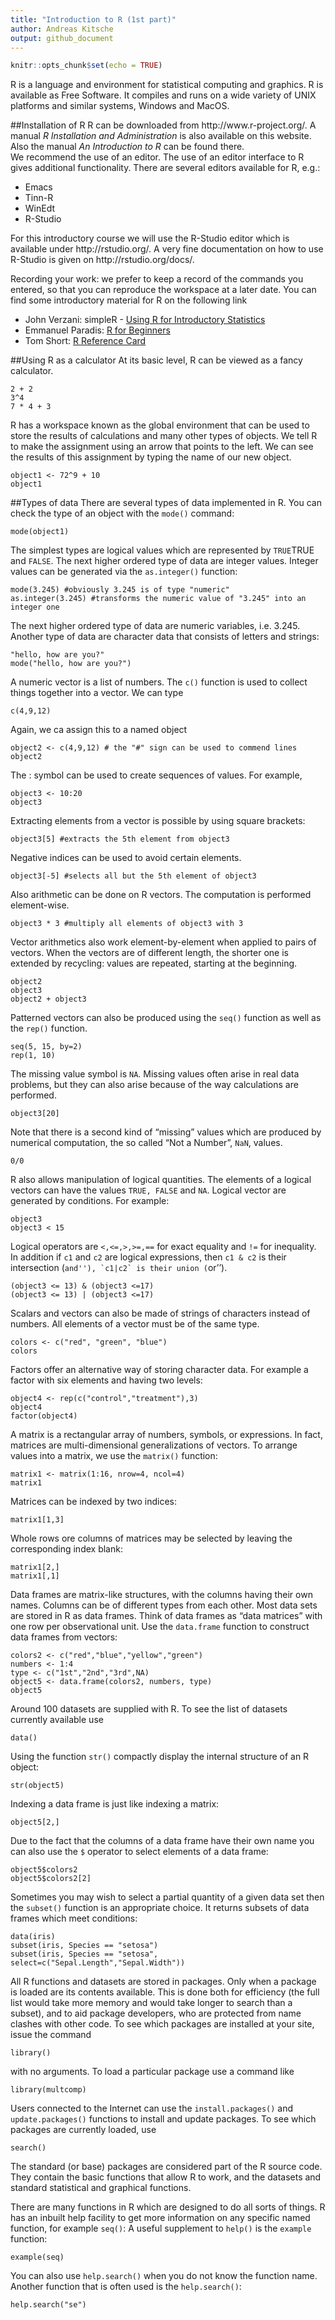 ```yaml
---
title: "Introduction to R (1st part)"
author: Andreas Kitsche
output: github_document
---
```


```r
knitr::opts_chunk$set(echo = TRUE)
```

R is a language and environment for statistical computing and graphics. R is available as Free Software.
It compiles and runs on a wide variety of UNIX platforms and similar systems, Windows and MacOS.

##Installation of R
R can be downloaded from http://www.r-project.org/. A manual *R Installation and Administration* is also available on this website. Also the manual *An Introduction to R* can be found there.   
We recommend the use of an editor. The use of an editor interface to R gives additional functionality. There are several editors available for R, e.g.:

* Emacs
* Tinn-R
* WinEdt
* R-Studio

For this introductory course we will use the R-Studio editor which is available under http://rstudio.org/. A very fine documentation on how to use R-Studio is given on http://rstudio.org/docs/.

Recording your work: we prefer to keep a record of the commands you entered, so that you can reproduce the workspace at a later date. 
You can find some introductory material for R on the following link


* John Verzani: simpleR - [Using R for Introductory Statistics](http://cran.r-project.org/doc/contrib/Verzani-SimpleR.pdf) 
* Emmanuel Paradis: [R for Beginners](http://cran.r-project.org/doc/contrib/Paradis-rdebuts_en.pdf)
* Tom Short: [R Reference Card](http://cran.r-project.org/doc/contrib/Short-refcard.pdf)



##Using R as a calculator
At its basic level, R can be viewed as a fancy calculator.

```chunk1
2 + 2
3^4
7 * 4 + 3
```
R has a workspace known as the global environment that can be used to store the results of calculations and many other types of objects.
We tell R to make the assignment using an arrow that points to the left. We can see the results of this assignment by typing the name of our new object.
```chunk2
object1 <- 72^9 + 10
object1
```

##Types of data
There are several types of data implemented in R. You can check the type of an object with the `mode()` command:
```chunk3
mode(object1)
```
The simplest types are logical values which are represented by `TRUE`TRUE and `FALSE`. The next higher ordered type of data are integer values. Integer values can be generated via the `as.integer()` function:

```chunk4
mode(3.245) #obviously 3.245 is of type "numeric"
as.integer(3.245) #transforms the numeric value of "3.245" into an integer one
```
The next higher ordered type of data are numeric variables, i.e. 3.245. Another type of data are character data that consists of letters and strings:
```chunk5
"hello, how are you?"
mode("hello, how are you?")
```

\section{Types of objects}
\subsection{Vectors}
A numeric vector is a list of numbers. The `c()` function is used to collect things together into a vector. We can type
```chunk6
c(4,9,12)
```
Again, we ca assign this to a named object
```chunk7_1
object2 <- c(4,9,12) # the "#" sign can be used to commend lines
object2
```
The : symbol can be used to create sequences of values. For example,
```chunk7_2
object3 <- 10:20
object3
```
Extracting elements from a vector is possible by using square brackets:
```chunk8
object3[5] #extracts the 5th element from object3
```
Negative indices can be used to avoid certain elements.
```chunik9
object3[-5] #selects all but the 5th element of object3
```
Also arithmetic can be done on R vectors. The computation is performed element-wise. 
```chunk10
object3 * 3 #multiply all elements of object3 with 3
```
Vector arithmetics also work element-by-element when applied to pairs of vectors. When the vectors are of different length, the shorter one is extended by recycling: values are repeated, starting at the beginning.
```chunk11
object2
object3
object2 + object3
```
Patterned vectors can also be produced using the `seq()` function as well as the `rep()` function.
```chunk12
seq(5, 15, by=2)
rep(1, 10)
```
The missing value symbol is `NA`. Missing values often arise in real data problems, but they can also arise because of the way calculations are performed.
```chunk13
object3[20]
```
Note that there is a second kind of "missing" values which are produced by numerical computation, the so called "Not a Number", `NaN`, values.
```chunk14
0/0
```
R also allows manipulation of logical quantities. The elements of a logical vectors can have the values `TRUE, FALSE` and `NA`. Logical vector are generated by conditions. For example:
```chunk15
object3
object3 < 15
```
Logical operators are `<,<=,>,>=,==` for exact equality and `!=` for inequality. In addition if `c1` and `c2` are logical expressions, then `c1 & c2` is their intersection (``and''), `c1|c2` is their union (``or'').
```chunk16
(object3 <= 13) & (object3 <=17)
(object3 <= 13) | (object3 <=17)
```
Scalars and vectors can also be made of strings of characters instead of numbers. All elements of a vector must be of the same type. 
```chunk17
colors <- c("red", "green", "blue")
colors
```
Factors offer an alternative way of storing character data. For example a factor with six elements and having two levels:
```chunk18
object4 <- rep(c("control","treatment"),3)
object4
factor(object4)
```
\subsection{Matrices}
A matrix is a rectangular array of numbers, symbols, or expressions. In fact, matrices are multi-dimensional generalizations of vectors. To arrange values into a matrix, we use the `matrix()` function:
```chunk19
matrix1 <- matrix(1:16, nrow=4, ncol=4)
matrix1
```
Matrices can be indexed by two indices:
```chunk20
matrix1[1,3]
```
Whole rows ore columns of matrices may be selected by leaving the corresponding index blank:
```chunk21
matrix1[2,]
matrix1[,1]
```
\subsection{Data Frames}
Data frames are matrix-like structures, with the columns having their own names. Columns can be of different types from each other.  Most data sets are stored in R as data frames. Think of data frames as "data matrices" with one row per observational unit. 
Use the `data.frame` function to construct data frames from vectors:
```chunk22
colors2 <- c("red","blue","yellow","green")
numbers <- 1:4
type <- c("1st","2nd","3rd",NA)
object5 <- data.frame(colors2, numbers, type)
object5
```
Around 100 datasets are supplied with R. To see the list of datasets currently available use
```chunk23
data()
```
Using the function `str()` compactly display the internal structure of an R object:
```chunk24
str(object5)
```
Indexing a data frame is just like indexing a matrix:
```chunk25
object5[2,]
```
Due to the fact that the columns of a data frame have their own name you can also use the `$` operator to select elements of a data frame:
```chunk26
object5$colors2
object5$colors2[2]
```
Sometimes you may wish to select a partial quantity of a given data set then the `subset()` function is an appropriate choice. It returns subsets of data frames which meet conditions:
```chunk27
data(iris)
subset(iris, Species == "setosa")
subset(iris, Species == "setosa", select=c("Sepal.Length","Sepal.Width"))
```
\section{Packages}
All R functions and datasets are stored in packages. Only when a package is loaded are its
contents available. This is done both for efficiency (the full list would take more memory and
would take longer to search than a subset), and to aid package developers, who are protected
from name clashes with other code. To see which packages are installed at your site, issue the command
```chunk28
library()
```
with no arguments. To load a particular package use a command like
```chunk29
library(multcomp)
```
Users connected to the Internet can use the `install.packages()` and `update.packages()` functions to install and update packages. To see which packages are currently loaded, use 
```chunk30
search()
```
The standard (or base) packages are considered part of the R source code. They contain the
basic functions that allow R to work, and the datasets and standard statistical and graphical
functions.
\section{Getting help with functions}
There are many functions in R which are designed to do all sorts of things. R has an inbuilt help facility to get more information on any specific named function, for example `seq()`:
A useful supplement to `help()` is the `example` function:
```chunk31
example(seq)
```
You can also use `help.search()` when you do not know the function name. Another function that is often used is the `help.search()`:
```chunk32
help.search("se")
```

